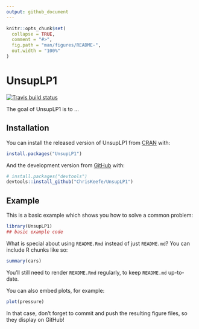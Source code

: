 ```yaml
---
output: github_document
---
```


<!-- README.md is generated from README.Rmd. Please edit that file -->

```r
knitr::opts_chunk$set(
  collapse = TRUE,
  comment = "#>",
  fig.path = "man/figures/README-",
  out.width = "100%"
)
```

# UnsupLP1

<!-- badges: start -->
[![Travis build status](https://travis-ci.com/ChrisKeefe/UnsupLP1.svg?branch=master)](https://travis-ci.com/ChrisKeefe/UnsupLP1)
<!-- badges: end -->

The goal of UnsupLP1 is to ...

## Installation

You can install the released version of UnsupLP1 from [CRAN](https://CRAN.R-project.org) with:

``` r
install.packages("UnsupLP1")
```

And the development version from [GitHub](https://github.com/) with:

``` r
# install.packages("devtools")
devtools::install_github("ChrisKeefe/UnsupLP1")
```
## Example

This is a basic example which shows you how to solve a common problem:

```r
library(UnsupLP1)
## basic example code
```

What is special about using `README.Rmd` instead of just `README.md`? You can include R chunks like so:

```r
summary(cars)
```

You'll still need to render `README.Rmd` regularly, to keep `README.md` up-to-date.

You can also embed plots, for example:

```r
plot(pressure)
```

In that case, don't forget to commit and push the resulting figure files, so they display on GitHub!
